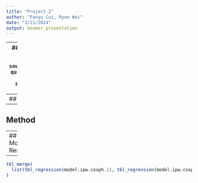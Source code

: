 ```yaml
---
title: "Project 2"
author: "Fanyu Cui, Ryan Wei"
date: "3/21/2024"
output: beamer_presentation
---
```



---
## Introduction
```r
knitr::opts_chunk$set(echo = F, message = F, warning = F)
library(xaringan)
source(knitr::purl("./data_manipulation.Rmd", quiet=TRUE))
source(knitr::purl("./EDA.Rmd", quiet=TRUE))
source(knitr::purl("./stat_analysis.Rmd", quiet=TRUE))
```

---
## Exploratory Data Analysis
fdasfsdaf
---
## Method

---
## Model Results


---
```r
tbl_merge(
  list(tbl_regression(model.ipw.coxph.1), tbl_regression(model.ipw.coxph.2), tbl_regression(model.ipw.coxph.3))
)
```

